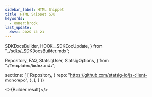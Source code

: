 ```yaml
---
sidebar_label: HTML Snippet
title: HTML Snippet SDK
keywords:
  - owner:brock
last_update:
  date: 2025-03-21
---
```


  SDKDocsBuilder,
  HOOK__SDKDocUpdate,
} from "../sdks/_SDKDocsBuilder.mdx";

  Repository,
  FAQ,
  StatsigUser,
  StatsigOptions,
} from "./Templates/index.mdx";


  sections: [
    [
      Repository,
      {
        repo: "https://github.com/statsig-io/js-client-monorepo",
      },
    ],
  ]
})


<>{Builder.result}</>
<Install />
<Initialize />

